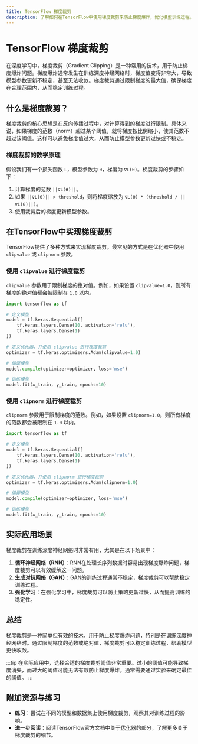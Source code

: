 ```yaml
---
title: TensorFlow 梯度裁剪
description: 了解如何在TensorFlow中使用梯度裁剪来防止梯度爆炸，优化模型训练过程。
---
```


# TensorFlow 梯度裁剪

在深度学习中，梯度裁剪（Gradient Clipping）是一种常用的技术，用于防止梯度爆炸问题。梯度爆炸通常发生在训练深度神经网络时，梯度值变得非常大，导致模型参数更新不稳定，甚至无法收敛。梯度裁剪通过限制梯度的最大值，确保梯度在合理范围内，从而稳定训练过程。

## 什么是梯度裁剪？

梯度裁剪的核心思想是在反向传播过程中，对计算得到的梯度进行限制。具体来说，如果梯度的范数（norm）超过某个阈值，就将梯度按比例缩小，使其范数不超过该阈值。这样可以避免梯度值过大，从而防止模型参数更新过快或不稳定。

### 梯度裁剪的数学原理

假设我们有一个损失函数 `L`，模型参数为 `θ`，梯度为 `∇L(θ)`。梯度裁剪的步骤如下：

1. 计算梯度的范数 `||∇L(θ)||`。
2. 如果 `||∇L(θ)|| > threshold`，则将梯度缩放为 `∇L(θ) * (threshold / ||∇L(θ)||)`。
3. 使用裁剪后的梯度更新模型参数。

## 在TensorFlow中实现梯度裁剪

TensorFlow提供了多种方式来实现梯度裁剪。最常见的方式是在优化器中使用 `clipvalue` 或 `clipnorm` 参数。

### 使用 `clipvalue` 进行梯度裁剪

`clipvalue` 参数用于限制梯度的绝对值。例如，如果设置 `clipvalue=1.0`，则所有梯度的绝对值都会被限制在 `1.0` 以内。

```python
import tensorflow as tf

# 定义模型
model = tf.keras.Sequential([
    tf.keras.layers.Dense(10, activation='relu'),
    tf.keras.layers.Dense(1)
])

# 定义优化器，并使用 clipvalue 进行梯度裁剪
optimizer = tf.keras.optimizers.Adam(clipvalue=1.0)

# 编译模型
model.compile(optimizer=optimizer, loss='mse')

# 训练模型
model.fit(x_train, y_train, epochs=10)
```

### 使用 `clipnorm` 进行梯度裁剪

`clipnorm` 参数用于限制梯度的范数。例如，如果设置 `clipnorm=1.0`，则所有梯度的范数都会被限制在 `1.0` 以内。

```python
import tensorflow as tf

# 定义模型
model = tf.keras.Sequential([
    tf.keras.layers.Dense(10, activation='relu'),
    tf.keras.layers.Dense(1)
])

# 定义优化器，并使用 clipnorm 进行梯度裁剪
optimizer = tf.keras.optimizers.Adam(clipnorm=1.0)

# 编译模型
model.compile(optimizer=optimizer, loss='mse')

# 训练模型
model.fit(x_train, y_train, epochs=10)
```

## 实际应用场景

梯度裁剪在训练深度神经网络时非常有用，尤其是在以下场景中：

1. **循环神经网络（RNN）**：RNN在处理长序列数据时容易出现梯度爆炸问题，梯度裁剪可以有效缓解这一问题。
2. **生成对抗网络（GAN）**：GAN的训练过程通常不稳定，梯度裁剪可以帮助稳定训练过程。
3. **强化学习**：在强化学习中，梯度裁剪可以防止策略更新过快，从而提高训练的稳定性。

## 总结

梯度裁剪是一种简单但有效的技术，用于防止梯度爆炸问题，特别是在训练深度神经网络时。通过限制梯度的范数或绝对值，梯度裁剪可以稳定训练过程，帮助模型更快收敛。

:::tip
在实际应用中，选择合适的梯度裁剪阈值非常重要。过小的阈值可能导致梯度消失，而过大的阈值可能无法有效防止梯度爆炸。通常需要通过实验来确定最佳的阈值。
:::

## 附加资源与练习

- **练习**：尝试在不同的模型和数据集上使用梯度裁剪，观察其对训练过程的影响。
- **进一步阅读**：阅读TensorFlow官方文档中关于[优化器](https://www.tensorflow.org/api_docs/python/tf/keras/optimizers)的部分，了解更多关于梯度裁剪的细节。